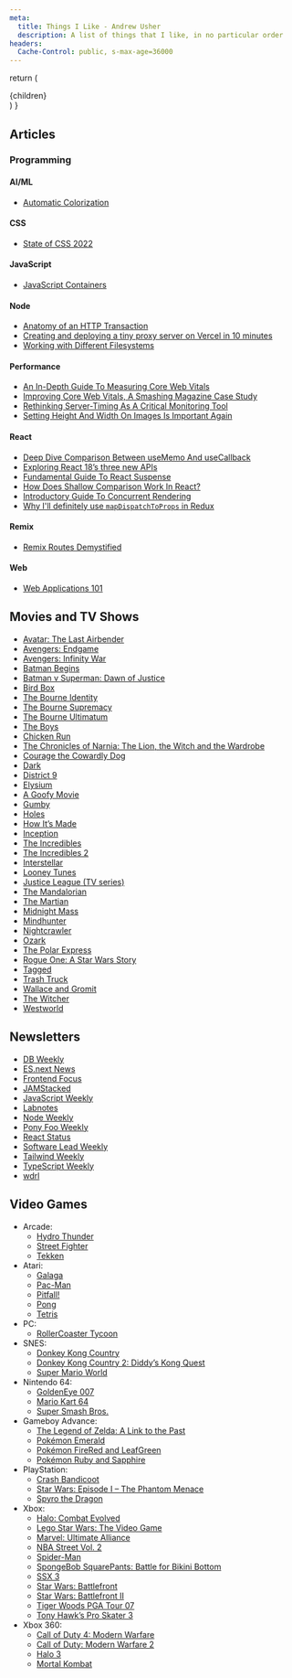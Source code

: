```yaml
---
meta:
  title: Things I Like - Andrew Usher
  description: A list of things that I like, in no particular order
headers:
  Cache-Control: public, s-max-age=36000
---
```


  return (
    <main className="prose max-w-screen-xl mx-auto py-12 px-4 dark:prose-invert">
      {children}
    </main>
  )
}

## Articles

### Programming

#### AI/ML

- [Automatic Colorization](https://tinyclouds.org/colorize)

#### CSS

- [State of CSS 2022](https://web.dev/state-of-css-2022/)

#### JavaScript

- [JavaScript Containers](https://tinyclouds.org/javascript_containers)

#### Node

- [Anatomy of an HTTP Transaction](https://nodejs.org/en/docs/guides/anatomy-of-an-http-transaction/)
- [Creating and deploying a tiny proxy server on Vercel in 10 minutes](https://mmazzarolo.com/blog/2022-02-05-creating-and-deploying-a-proxy-server-in-5-minutes/)
- [Working with Different Filesystems](https://nodejs.org/en/docs/guides/working-with-different-filesystems/)

#### Performance

- [An In-Depth Guide To Measuring Core Web Vitals](https://www.smashingmagazine.com/2021/04/complete-guide-measure-core-web-vitals/)
- [Improving Core Web Vitals, A Smashing Magazine Case Study](https://www.smashingmagazine.com/2021/12/core-web-vitals-case-study-smashing-magazine/)
- [Rethinking Server-Timing As A Critical Monitoring Tool](https://www.smashingmagazine.com/2022/05/rethinking-server-timing-monitoring-tool/)
- [Setting Height And Width On Images Is Important Again](https://www.smashingmagazine.com/2020/03/setting-height-width-images-important-again/)

#### React

- [Deep Dive Comparison Between useMemo And useCallback](https://www.chakshunyu.com/blog/a-deep-dive-comparison-between-usememo-and-usecallback/)
- [Exploring React 18’s three new APIs](https://www.chakshunyu.com/blog/exploring-react-18s-three-new-apis/)
- [Fundamental Guide To React Suspense](https://www.chakshunyu.com/blog/a-fundamental-guide-to-react-suspense/)
- [How Does Shallow Comparison Work In React?](https://www.chakshunyu.com/blog/how-does-shallow-comparison-work-in-react/)
- [Introductory Guide To Concurrent Rendering](https://www.chakshunyu.com/blog/an-introductory-guide-to-concurrent-rendering/)
- [Why I'll definitely use `mapDispatchToProps` in Redux](https://www.chakshunyu.com/blog/why-use-mapdispatchtoprops/)

#### Remix

- [Remix Routes Demystified](https://www.smashingmagazine.com/2022/03/remix-routes-demystified/)

#### Web

- [Web Applications 101](https://www.robinwieruch.de/web-applications/)

## Movies and TV Shows

- [Avatar: The Last Airbender](https://en.wikipedia.org/wiki/Avatar:_The_Last_Airbender)
- [Avengers: Endgame](https://en.wikipedia.org/wiki/Avengers:_Endgame)
- [Avengers: Infinity War](https://en.wikipedia.org/wiki/Avengers:_Infinity_War)
- [Batman Begins](https://en.wikipedia.org/wiki/Batman_Begins)
- [Batman v Superman: Dawn of Justice](https://en.wikipedia.org/wiki/Batman_v_Superman:_Dawn_of_Justice)
- [Bird Box](<https://en.wikipedia.org/wiki/Bird_Box_(film)>)
- [The Bourne Identity](<https://en.wikipedia.org/wiki/The_Bourne_Identity_(2002_film)>)
- [The Bourne Supremacy](<https://en.wikipedia.org/wiki/The_Bourne_Supremacy_(film)>)
- [The Bourne Ultimatum](<https://en.wikipedia.org/wiki/The_Bourne_Ultimatum_(film)>)
- [The Boys](<https://en.wikipedia.org/wiki/The_Boys_(2019_TV_series)>)
- [Chicken Run](https://en.wikipedia.org/wiki/Chicken_Run)
- [The Chronicles of Narnia: The Lion, the Witch and the Wardrobe](https://en.wikipedia.org/wiki/The_Chronicles_of_Narnia:_The_Lion,_the_Witch_and_the_Wardrobe)
- [Courage the Cowardly Dog](https://en.wikipedia.org/wiki/Courage_the_Cowardly_Dog)
- [Dark](<https://en.wikipedia.org/wiki/Dark_(TV_series)>)
- [District 9](https://en.wikipedia.org/wiki/District_9)
- [Elysium](<https://en.wikipedia.org/wiki/Elysium_(film)>)
- [A Goofy Movie](https://en.wikipedia.org/wiki/A_Goofy_Movie)
- [Gumby](https://en.wikipedia.org/wiki/Gumby)
- [Holes](<https://en.wikipedia.org/wiki/Holes_(film)>)
- [How It’s Made](https://en.wikipedia.org/wiki/How_It%27s_Made)
- [Inception](https://en.wikipedia.org/wiki/Inception)
- [The Incredibles](https://en.wikipedia.org/wiki/The_Incredibles)
- [The Incredibles 2](https://en.wikipedia.org/wiki/Incredibles_2)
- [Interstellar](<https://en.wikipedia.org/wiki/Interstellar_(film)>)
- [Looney Tunes](https://en.wikipedia.org/wiki/Looney_Tunes)
- [Justice League (TV series)](<https://en.wikipedia.org/wiki/Justice_League_(TV_series)>)
- [The Mandalorian](https://en.wikipedia.org/wiki/The_Mandalorian)
- [The Martian](<https://en.wikipedia.org/wiki/The_Martian_(film)>)
- [Midnight Mass](<https://en.wikipedia.org/wiki/Midnight_Mass_(miniseries)>)
- [Mindhunter](<https://en.wikipedia.org/wiki/Mindhunter_(TV_series)>)
- [Nightcrawler](<https://en.wikipedia.org/wiki/Nightcrawler_(film)>)
- [Ozark](<https://en.wikipedia.org/wiki/Ozark_(TV_series)>)
- [The Polar Express](<https://en.wikipedia.org/wiki/The_Polar_Express_(film)>)
- [Rogue One: A Star Wars Story](https://en.wikipedia.org/wiki/Rogue_One)
- [Tagged](https://www.netflix.com/title/81486558)
- [Trash Truck](https://www.netflix.com/title/80234731)
- [Wallace and Gromit](https://en.wikipedia.org/wiki/Wallace_and_Gromit)
- [The Witcher](<https://en.wikipedia.org/wiki/The_Witcher_(TV_series)>)
- [Westworld](<https://en.wikipedia.org/wiki/Westworld_(TV_series)>)

## Newsletters

- [DB Weekly](https://dbweekly.com/)
- [ES.next News](http://esnextnews.com/)
- [Frontend Focus](https://frontendfoc.us/)
- [JAMStacked](https://jamstack.email/)
- [JavaScript Weekly](https://javascriptweekly.com/)
- [Labnotes](https://ishadeed.com/article/defensive-css/)
- [Node Weekly](https://nodeweekly.com/)
- [Pony Foo Weekly](https://ponyfoo.com/weekly)
- [React Status](https://react.statuscode.com/)
- [Software Lead Weekly](https://softwareleadweekly.com/)
- [Tailwind Weekly](https://tailwindweekly.com/)
- [TypeScript Weekly](https://typescript-weekly.com/)
- [wdrl](https://wdrl.info/)

## Video Games

- Arcade:
  - [Hydro Thunder](https://en.wikipedia.org/wiki/Hydro_Thunder)
  - [Street Fighter](https://en.wikipedia.org/wiki/Street_Fighter)
  - [Tekken](https://en.wikipedia.org/wiki/Tekken)
- Atari:
  - [Galaga](https://en.wikipedia.org/wiki/Galaga)
  - [Pac-Man](<https://en.wikipedia.org/wiki/Pac-Man_(Atari_2600)>)
  - [Pitfall!](https://en.wikipedia.org/wiki/Pitfall!)
  - [Pong](https://en.wikipedia.org/wiki/Pong)
  - [Tetris](https://en.wikipedia.org/wiki/Tetris)
- PC:
  - [RollerCoaster Tycoon](https://en.wikipedia.org/wiki/RollerCoaster_Tycoon)
- SNES:
  - [Donkey Kong Country](https://en.wikipedia.org/wiki/Donkey_Kong_Country)
  - [Donkey Kong Country 2: Diddy’s Kong Quest](https://en.wikipedia.org/wiki/Donkey_Kong_Country_2:_Diddy%27s_Kong_Quest)
  - [Super Mario World](https://en.wikipedia.org/wiki/Super_Mario_World)
- Nintendo 64:
  - [GoldenEye 007](<https://en.wikipedia.org/wiki/GoldenEye_007_(1997_video_game)>)
  - [Mario Kart 64](https://en.wikipedia.org/wiki/Mario_Kart_64)
  - [Super Smash Bros.](https://en.wikipedia.org/wiki/Super_Smash_Bros.)
- Gameboy Advance:
  - [The Legend of Zelda: A Link to the Past](https://en.wikipedia.org/wiki/The_Legend_of_Zelda:_A_Link_to_the_Past)
  - [Pokémon Emerald](https://en.wikipedia.org/wiki/Pok%C3%A9mon_Emerald)
  - [Pokémon FireRed and LeafGreen](https://en.wikipedia.org/wiki/Pok%C3%A9mon_FireRed_and_LeafGreen)
  - [Pokémon Ruby and Sapphire](https://en.wikipedia.org/wiki/Pok%C3%A9mon_Ruby_and_Sapphire)
- PlayStation:
  - [Crash Bandicoot](<https://en.wikipedia.org/wiki/Crash_Bandicoot_(video_game)>)
  - [Star Wars: Episode I – The Phantom Menace](<https://en.wikipedia.org/wiki/Star_Wars:_Episode_I_%E2%80%93_The_Phantom_Menace_(video_game)>)
  - [Spyro the Dragon](<https://en.wikipedia.org/wiki/Spyro_the_Dragon_(video_game)>)
- Xbox:
  - [Halo: Combat Evolved](https://en.wikipedia.org/wiki/Halo:_Combat_Evolved)
  - [Lego Star Wars: The Video Game](https://en.wikipedia.org/wiki/Lego_Star_Wars:_The_Video_Game)
  - [Marvel: Ultimate Alliance](https://en.wikipedia.org/wiki/Marvel:_Ultimate_Alliance)
  - [NBA Street Vol. 2](https://en.wikipedia.org/wiki/NBA_Street_Vol._2)
  - [Spider-Man](<https://en.wikipedia.org/wiki/Spider-Man_(2002_video_game)>)
  - [SpongeBob SquarePants: Battle for Bikini Bottom](https://en.wikipedia.org/wiki/SpongeBob_SquarePants:_Battle_for_Bikini_Bottom)
  - [SSX 3](https://en.wikipedia.org/wiki/SSX_3)
  - [Star Wars: Battlefront](<https://en.wikipedia.org/wiki/Star_Wars:_Battlefront_(2004_video_game)>)
  - [Star Wars: Battlefront II](https://en.wikipedia.org/wiki/Star_Wars:_Battlefront_II)
  - [Tiger Woods PGA Tour 07](https://en.wikipedia.org/wiki/Tiger_Woods_PGA_Tour_07)
  - [Tony Hawk’s Pro Skater 3](https://en.wikipedia.org/wiki/Tony_Hawk%27s_Pro_Skater_3)
- Xbox 360:
  - [Call of Duty 4: Modern Warfare](https://en.wikipedia.org/wiki/Call_of_Duty_4:_Modern_Warfare)
  - [Call of Duty: Modern Warfare 2](https://en.wikipedia.org/wiki/Call_of_Duty:_Modern_Warfare_2)
  - [Halo 3](https://en.wikipedia.org/wiki/Halo_3)
  - [Mortal Kombat](https://en.wikipedia.org/wiki/Mortal_Kombat)
